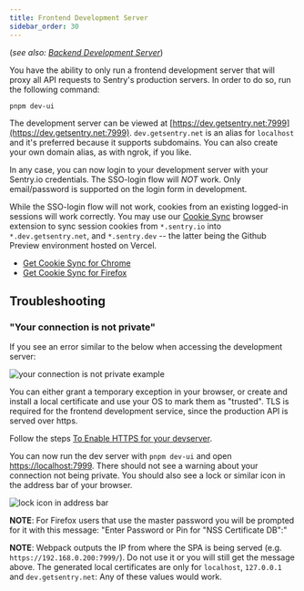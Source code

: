 ```yaml
---
title: Frontend Development Server
sidebar_order: 30
---
```


(*see also: [Backend Development Server](/backend/development-server/)*)

You have the ability to only run a frontend development server that will proxy all API requests to Sentry's production servers. In order to do so, run the following command:

```shell
pnpm dev-ui
```

The development server can be viewed at [https://dev.getsentry.net:7999](https://dev.getsentry.net:7999). `dev.getsentry.net` is an alias for `localhost` and it's preferred because it supports subdomains. You can also create your own domain alias, as with ngrok, if you like.

In any case, you can now login to your development server with your Sentry.io credentials. The SSO-login flow will *NOT* work. Only email/password is supported on the login form in development.

While the SSO-login flow will not work, cookies from an existing logged-in sessions will work correctly. You may use our [Cookie Sync](https://github.com/getsentry/cookie-sync) browser extension to sync session cookies from `*.sentry.io` into `*.dev.getsentry.net`, and `*.sentry.dev` -- the latter being the Github Preview environment hosted on Vercel.

- [Get Cookie Sync for Chrome](https://chrome.google.com/webstore/detail/sentry-cookie-sync/kchlmkcdfohlmobgojmipoppgpedhijh)
- [Get Cookie Sync for Firefox](https://addons.mozilla.org/en-US/firefox/addon/sentry-cookie-sync/)

## Troubleshooting

### "Your connection is not private"

If you see an error similar to the below when accessing the development server:

![your connection is not private example](../img/connectionNotPrivate.png)

You can either grant a temporary exception in your browser, or create and install a local certificate and use your OS to mark them as "trusted". TLS is required for the frontend development service, since the production API is served over https.

Follow the steps [To Enable HTTPS for your devserver](/development/environment/#enabling-https).

You can now run the dev server with `pnpm dev-ui` and open [https://localhost:7999](https://localhost:7999). There should not see a warning about your connection not being private. You should also see a lock or similar icon in the address bar of your browser.

![lock icon in address bar](../img/addressBarLockIcon.png)

**NOTE**: For Firefox users that use the master password you will be prompted for it with this message: "Enter Password or Pin for "NSS Certificate DB":"

**NOTE**: Webpack outputs the IP from where the SPA is being served (e.g. `https://192.168.0.200:7999/`). Do not use it or you will still get the message above. The generated local certificates are only for `localhost`, `127.0.0.1` and `dev.getsentry.net`: Any of these values would work.
